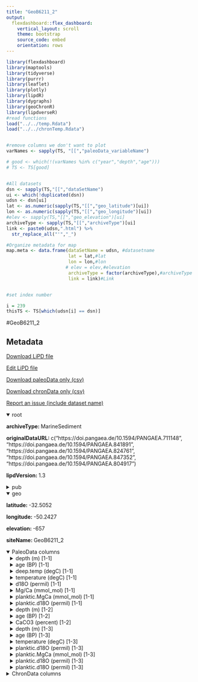 ```yaml
---
title: "GeoB6211_2"
output: 
  flexdashboard::flex_dashboard:
    vertical_layout: scroll
    theme: bootstrap
    source_code: embed
    orientation: rows
---
```


```r
library(flexdashboard)
library(maptools)
library(tidyverse)
library(purrr)
library(leaflet)
library(plotly)
library(lipdR)
library(dygraphs)
library(geoChronR)
library(lipdverseR)
#read functions
load("../../temp.Rdata")
load("../../chronTemp.Rdata")


#remove columns we don't want to plot
varNames <- sapply(TS, "[[","paleoData_variableName")

# good <- which(!(varNames %in% c("year","depth","age")))
# TS <- TS[good]


#All datasets
dsn <- sapply(TS,"[[","dataSetName")
ui <- which(!duplicated(dsn))
udsn <- dsn[ui]
lat <- as.numeric(sapply(TS,"[[","geo_latitude")[ui])
lon <- as.numeric(sapply(TS,"[[","geo_longitude")[ui])
#elev <- sapply(TS,"[[","geo_elevation")[ui]
archiveType <- sapply(TS,"[[","archiveType")[ui]
link <- paste0(udsn,".html") %>% 
  str_replace_all("'","_")

#Organize metadata for map
map.meta <- data.frame(dataSetName = udsn, #datasetname
                       lat = lat,#lat
                       lon = lon,#lon
                      # elev = elev,#elevation
                       archiveType = factor(archiveType),#archiveType
                       link = link)#Link


#set index number

i = 239
thisTS <- TS[which(udsn[i] == dsn)]
```
#GeoB6211_2

Metadata {.sidebar}
-------------------------------------
[Download LiPD file](GeoB6211_2.lpd)
            

[Edit LiPD file](http://lipd.net/playground?source=http://lipdverse.org/globalHolocene/0_25_5/GeoB6211_2.lpd)
            

[Download paleoData only (csv)](GeoB6211_2.csv)
            

[Download chronData only (csv)](GeoB6211_2-chron.csv)
            

[Report an issue (include dataset name)](https://github.com/nickmckay/LiPDverse/issues)

<details open style="margin-left: 0px">
<summary>root</summary>
<p style="margin-left: 0px"><strong>archiveType: </strong>MarineSediment
<p style="margin-left: 0px"><strong>originalDataURL: </strong>c("https://doi.pangaea.de/10.1594/PANGAEA.711148", "https://doi.pangaea.de/10.1594/PANGAEA.841891", "https://doi.pangaea.de/10.1594/PANGAEA.824761", "https://doi.pangaea.de/10.1594/PANGAEA.847352", "https://doi.pangaea.de/10.1594/PANGAEA.804917")
<p style="margin-left: 0px"><strong>lipdVersion: </strong>1.3
</details>
<details>
<summary>pub</summary>
<details style="margin-left: 10px">
<summary>pub1</summary>
<p style="margin-left: 10px"><strong>author: </strong>list(list(name = "Chiessi, Cristiano M."), list(name = "Mulitza, Stefan"), list(name = "Paul, Andre"), list(name = "Paetzold, Juergen"), list(name = "Groeneveld, Jeroen"), list(name = "Wefer, Gerold"))
<p style="margin-left: 10px"><strong>journal: </strong>Geology
<p style="margin-left: 10px"><strong>volume: </strong>36
<p style="margin-left: 10px"><strong>title: </strong>South Atlantic interocean exchange as the trigger for the Bølling warm event
</details>
<details style="margin-left: 10px">
<summary>pub2</summary>
<p style="margin-left: 10px"><strong>author: </strong>list(list(name = "Voigt, Ines"), list(name = "Chiessi, Cristiano M."), list(name = "Prange, Matthias"), list(name = "Mulitza, Stefan"), list(name = "Groeneveld, Jeroen"), list(name = "Varma, Vidya"), list(name = "Henrich, Ruediger"))
<p style="margin-left: 10px"><strong>journal: </strong>Paleoceanography
<p style="margin-left: 10px"><strong>volume: </strong>30
<p style="margin-left: 10px"><strong>title: </strong>Holocene shifts of the southern westerlies across the South Atlantic
</details>
<details style="margin-left: 10px">
<summary>pub3</summary>
<p style="margin-left: 10px"><strong>author: </strong>list(list(name = "Chiessi, Cristiano M."), list(name = "Mulitza, Stefan"), list(name = "Groeneveld, Jeroen"), list(name = "Silva, Juliana B."), list(name = "Campos, Marília C."), list(name = "Gurgel, Marcio H.C."))
<p style="margin-left: 10px"><strong>journal: </strong>Palaeogeography, Palaeoclimatology, Palaeoecology
<p style="margin-left: 10px"><strong>volume: </strong>415
<p style="margin-left: 10px"><strong>title: </strong>Variability of the Brazil Current during the late Holocene
</details>
<details style="margin-left: 10px">
<summary>pub4</summary>
<p style="margin-left: 10px"><strong>author: </strong>list(list(name = "Chiessi, C. M."), list(name = "Mulitza, S."), list(name = "Mollenhauer, G."), list(name = "Silva, J. B."), list(name = "Groeneveld, J."), list(name = "Prange, M."))
<p style="margin-left: 10px"><strong>journal: </strong>Climate of the Past
<p style="margin-left: 10px"><strong>volume: </strong>11
<p style="margin-left: 10px"><strong>title: </strong>Thermal evolution of the western South Atlantic and the adjacent continent during Termination 1
</details>
<details style="margin-left: 10px">
<summary>pub5</summary>
<p style="margin-left: 10px"><strong>author: </strong>list(list(name = "Razik, Sebastian"), list(name = "Chiessi, Cristiano M."), list(name = "Romero, Oscar E."), list(name = "von Dobeneck, Tilo"))
<p style="margin-left: 10px"><strong>journal: </strong>Palaeogeography, Palaeoclimatology, Palaeoecology
<p style="margin-left: 10px"><strong>volume: </strong>374
<p style="margin-left: 10px"><strong>title: </strong>Interaction of the South American Monsoon System and the Southern Westerly Wind Belt during the last 14kyr
</details>
</details>
<details open style="margin-left: 0px">
<summary>geo</summary>
<p style="margin-left: 0px"><strong>latitude: </strong>-32.5052
<p style="margin-left: 0px"><strong>longitude: </strong>-50.2427
<p style="margin-left: 0px"><strong>elevation: </strong>-657
<p style="margin-left: 0px"><strong>siteName: </strong>GeoB6211_2
</details>
<details open>
<summary>PaleoData columns</summary>
<details style="margin-left: 10px">
<summary>depth (m) [1-1]</summary>
<p style="margin-left: 10px"><strong>TSid: </strong>R7nM6gOHoBX
<p style="margin-left: 10px"><strong>variableName: </strong>depth
<p style="margin-left: 10px"><strong>units: </strong>m
</details>
<details style="margin-left: 10px">
<summary>age (BP) [1-1]</summary>
<p style="margin-left: 10px"><strong>TSid: </strong>R3eCjgI1Cw5
<p style="margin-left: 10px"><strong>variableName: </strong>age
<p style="margin-left: 10px"><strong>units: </strong>BP
<p style="margin-left: 10px"><strong>description: </strong>Age_ka_BP
</details>
<details style="margin-left: 10px">
<summary>deep.temp (degC) [1-1]</summary>
<p style="margin-left: 10px"><strong>TSid: </strong>RydRULpkhTx
<p style="margin-left: 10px"><strong>variableName: </strong>deep.temp
<p style="margin-left: 10px"><strong>units: </strong>degC
<p style="margin-left: 10px"><strong>description: </strong>Mg_Ca_Magnesium_Calcium_temperature
<p style="margin-left: 10px"><strong>useInGlobalTemperatureAnalysis: </strong>FALSE
<details>
<summary>interpretation</summary>
<details style="margin-left: 20px">
<summary>1</summary>
<p style="margin-left: 20px"><strong>scope: </strong>climate
<p style="margin-left: 20px"><strong>variable: </strong>T
</details>
</details>
</details>
<details style="margin-left: 10px">
<summary>temperature (degC) [1-1]</summary>
<p style="margin-left: 10px"><strong>TSid: </strong>R88xcOosPd2
<p style="margin-left: 10px"><strong>variableName: </strong>temperature
<p style="margin-left: 10px"><strong>units: </strong>degC
<p style="margin-left: 10px"><strong>description: </strong>Mg_Ca_Magnesium_Calcium_temperature.1
<p style="margin-left: 10px"><strong>useInGlobalTemperatureAnalysis: </strong>FALSE
<details>
<summary>interpretation</summary>
<details style="margin-left: 20px">
<summary>1</summary>
<p style="margin-left: 20px"><strong>scope: </strong>climate
<p style="margin-left: 20px"><strong>variable: </strong>T
</details>
</details>
</details>
<details style="margin-left: 10px">
<summary>d18O (permil) [1-1]</summary>
<p style="margin-left: 10px"><strong>TSid: </strong>RrV8sJAac4d
<p style="margin-left: 10px"><strong>variableName: </strong>d18O
<p style="margin-left: 10px"><strong>units: </strong>permil
<p style="margin-left: 10px"><strong>description: </strong>U_bifurcata_d18O_per_mil_PDB
<p style="margin-left: 10px"><strong>useInGlobalTemperatureAnalysis: </strong>FALSE
</details>
<details style="margin-left: 10px">
<summary>Mg/Ca (mmol_mol) [1-1]</summary>
<p style="margin-left: 10px"><strong>TSid: </strong>RJdA8FiJaJZ
<p style="margin-left: 10px"><strong>variableName: </strong>Mg/Ca
<p style="margin-left: 10px"><strong>units: </strong>mmol_mol
<p style="margin-left: 10px"><strong>description: </strong>Mg_Ca_Magnesium_Calcium_ratio_Uvig
<p style="margin-left: 10px"><strong>useInGlobalTemperatureAnalysis: </strong>FALSE
</details>
<details style="margin-left: 10px">
<summary>planktic.MgCa (mmol_mol) [1-1]</summary>
<p style="margin-left: 10px"><strong>TSid: </strong>RI070U7APdd
<p style="margin-left: 10px"><strong>variableName: </strong>planktic.MgCa
<p style="margin-left: 10px"><strong>units: </strong>mmol_mol
<p style="margin-left: 10px"><strong>description: </strong>Mg_Ca_Magnesium_Calcium_ratio_Glob
<p style="margin-left: 10px"><strong>useInGlobalTemperatureAnalysis: </strong>FALSE
</details>
<details style="margin-left: 10px">
<summary>planktic.d18O (permil) [1-1]</summary>
<p style="margin-left: 10px"><strong>TSid: </strong>RFak1iW9Ppd
<p style="margin-left: 10px"><strong>variableName: </strong>planktic.d18O
<p style="margin-left: 10px"><strong>units: </strong>permil
<p style="margin-left: 10px"><strong>description: </strong>G_inflata_d18O_per_mil_PDB
<p style="margin-left: 10px"><strong>useInGlobalTemperatureAnalysis: </strong>FALSE
</details>
<details style="margin-left: 10px">
<summary>depth (m) [1-2]</summary>
<p style="margin-left: 10px"><strong>TSid: </strong>RBQZETLnC4f
<p style="margin-left: 10px"><strong>variableName: </strong>depth
<p style="margin-left: 10px"><strong>units: </strong>m
</details>
<details style="margin-left: 10px">
<summary>age (BP) [1-2]</summary>
<p style="margin-left: 10px"><strong>TSid: </strong>RuCuNmGWgoe
<p style="margin-left: 10px"><strong>variableName: </strong>age
<p style="margin-left: 10px"><strong>units: </strong>BP
<p style="margin-left: 10px"><strong>description: </strong>Age_ka_BP
</details>
<details style="margin-left: 10px">
<summary>CaCO3 (percent) [1-2]</summary>
<p style="margin-left: 10px"><strong>TSid: </strong>RNpXC9EwCZV
<p style="margin-left: 10px"><strong>variableName: </strong>CaCO3
<p style="margin-left: 10px"><strong>units: </strong>percent
<p style="margin-left: 10px"><strong>description: </strong>CaCO3_percent_Calculated_CaCO3=TC_TOC8_333
<p style="margin-left: 10px"><strong>useInGlobalTemperatureAnalysis: </strong>FALSE
</details>
<details style="margin-left: 10px">
<summary>depth (m) [1-3]</summary>
<p style="margin-left: 10px"><strong>TSid: </strong>RjqtuLI4fpq
<p style="margin-left: 10px"><strong>variableName: </strong>depth
<p style="margin-left: 10px"><strong>units: </strong>m
</details>
<details style="margin-left: 10px">
<summary>age (BP) [1-3]</summary>
<p style="margin-left: 10px"><strong>TSid: </strong>RQFCQl9rwtf
<p style="margin-left: 10px"><strong>variableName: </strong>age
<p style="margin-left: 10px"><strong>units: </strong>BP
<p style="margin-left: 10px"><strong>description: </strong>Age_ka_BP
</details>
<details style="margin-left: 10px">
<summary>temperature (degC) [1-3]</summary>
<p style="margin-left: 10px"><strong>TSid: </strong>RMJe78p5Rbv
<p style="margin-left: 10px"><strong>variableName: </strong>temperature
<p style="margin-left: 10px"><strong>units: </strong>degC
<p style="margin-left: 10px"><strong>description: </strong>SST_1_12_degC
<p style="margin-left: 10px"><strong>useInGlobalTemperatureAnalysis: </strong>FALSE
<details>
<summary>interpretation</summary>
<details style="margin-left: 20px">
<summary>1</summary>
<p style="margin-left: 20px"><strong>scope: </strong>climate
<p style="margin-left: 20px"><strong>variable: </strong>T
</details>
</details>
</details>
<details style="margin-left: 10px">
<summary>planktic.d18O (permil) [1-3]</summary>
<p style="margin-left: 10px"><strong>TSid: </strong>Rogmw67JpJt
<p style="margin-left: 10px"><strong>variableName: </strong>planktic.d18O
<p style="margin-left: 10px"><strong>units: </strong>permil
<p style="margin-left: 10px"><strong>description: </strong>G_ruber_w_d18O_per_mil_PDB
<p style="margin-left: 10px"><strong>useInGlobalTemperatureAnalysis: </strong>FALSE
</details>
<details style="margin-left: 10px">
<summary>planktic.MgCa (mmol_mol) [1-3]</summary>
<p style="margin-left: 10px"><strong>TSid: </strong>RfiK2fvsdks
<p style="margin-left: 10px"><strong>variableName: </strong>planktic.MgCa
<p style="margin-left: 10px"><strong>units: </strong>mmol_mol
<p style="margin-left: 10px"><strong>description: </strong>G_ruber_w_Mg_Ca_mmol_mol
<p style="margin-left: 10px"><strong>useInGlobalTemperatureAnalysis: </strong>FALSE
</details>
<details style="margin-left: 10px">
<summary>planktic.d18O (permil) [1-3]</summary>
<p style="margin-left: 10px"><strong>TSid: </strong>RDvcLhSenhM
<p style="margin-left: 10px"><strong>variableName: </strong>planktic.d18O
<p style="margin-left: 10px"><strong>units: </strong>permil
<p style="margin-left: 10px"><strong>description: </strong>G_truncatulinoides_d_d18O_per_mil_PDB
<p style="margin-left: 10px"><strong>useInGlobalTemperatureAnalysis: </strong>FALSE
</details>
<details style="margin-left: 10px">
<summary>planktic.d18O (permil) [1-3]</summary>
<p style="margin-left: 10px"><strong>TSid: </strong>RKXssWatJFm
<p style="margin-left: 10px"><strong>variableName: </strong>planktic.d18O
<p style="margin-left: 10px"><strong>units: </strong>permil
<p style="margin-left: 10px"><strong>description: </strong>G_inflata_d18O_per_mil_PDB
<p style="margin-left: 10px"><strong>useInGlobalTemperatureAnalysis: </strong>FALSE
</details>
<details>
<summary>ChronData columns</summary>
<details style="margin-left: 10px">
<summary>depth (cm)</summary>
<p style="margin-left: 10px"><strong>TSid: </strong>RDiqeFlS9dP
<p style="margin-left: 10px"><strong>variableName: </strong>depth
<p style="margin-left: 10px"><strong>units: </strong>cm
</details>
<details style="margin-left: 10px">
<summary>dateType ()</summary>
<p style="margin-left: 10px"><strong>TSid: </strong>RM7Si4xpL9L
<p style="margin-left: 10px"><strong>variableName: </strong>dateType
</details>
<details style="margin-left: 10px">
<summary>measurementMaterial ()</summary>
<p style="margin-left: 10px"><strong>TSid: </strong>RfFrW9JRxT0
<p style="margin-left: 10px"><strong>variableName: </strong>measurementMaterial
</details>
<details style="margin-left: 10px">
<summary>sensorSpecies ()</summary>
<p style="margin-left: 10px"><strong>TSid: </strong>REjtYLFQnmZ
<p style="margin-left: 10px"><strong>variableName: </strong>sensorSpecies
</details>
<details style="margin-left: 10px">
<summary>labID ()</summary>
<p style="margin-left: 10px"><strong>TSid: </strong>R4nomxuoZGm
<p style="margin-left: 10px"><strong>variableName: </strong>labID
</details>
<details style="margin-left: 10px">
<summary>age14C (kyr)</summary>
<p style="margin-left: 10px"><strong>TSid: </strong>RGNTujBBBf5
<p style="margin-left: 10px"><strong>variableName: </strong>age14C
<p style="margin-left: 10px"><strong>units: </strong>kyr
</details>
<details style="margin-left: 10px">
<summary>age14CUncertainty (kyr)</summary>
<p style="margin-left: 10px"><strong>TSid: </strong>RvGsm6xuz3L
<p style="margin-left: 10px"><strong>variableName: </strong>age14CUncertainty
<p style="margin-left: 10px"><strong>units: </strong>kyr
</details>

Row {.tabset .tabset-fade}
-----------------------------------------------------------------------

### Sitemap

```r
  map.meta.split <- split(map.meta, map.meta$archiveType)


factpal <- colorFactor("Paired",map.meta$archiveType)
buff <- 15
l <- leaflet() %>% 
  addTiles() %>% 
  fitBounds(map.meta$lon[i]-buff,map.meta$lat[i]-buff,map.meta$lon[i]+buff,map.meta$lat[i]+buff)
  

  
  
names(map.meta.split) %>%
  purrr::walk( function(df) {
    l <<- l %>%
      addMarkers(data=map.meta.split[[df]],
                 lng=~lon, lat=~lat,
                 label=~as.character(archiveType),
                 popup=~paste(str_c('Dataset: <a href="',link,'">',dataSetName,'</a>'),
                                 # str_c("Elevation: ",elev),
                                  str_c("Archive Type: ",archiveType),
                                  sep = "<br>"),
                 group = df,
                 clusterOptions = markerClusterOptions(removeOutsideVisibleBounds = F),
                 labelOptions = labelOptions(noHide = F,
                                             direction = 'auto'))
  })

l %>%
  addLayersControl(position = "bottomleft",
    overlayGroups = names(map.meta.split),
    options = layersControlOptions(collapsed = FALSE,
                                   opacity = 0.8)
  )
```

### Search the LiPDverse (Beta! doesn't work well yet)
```r
#Add google search bar
htmltools::includeHTML("../../googleSearchChunk.html")
```


Row {.tabset .tabset-fade}
-----------------------------------------------------------------------

### deep.temp (degC)
```r
plotCol(thisTS,ind = 5)
```

### temperature (degC)
```r
plotCol(thisTS,ind = 7)
```

### d18O (permil)
```r
plotCol(thisTS,ind = 3)
```

### Mg/Ca (mmol_mol)
```r
plotCol(thisTS,ind = 4)
```

### planktic.MgCa (mmol_mol)
```r
plotCol(thisTS,ind = 6)
```

### planktic.d18O (permil)
```r
plotCol(thisTS,ind = 8)
```

### CaCO3 (percent)
```r
plotCol(thisTS,ind = 11)
```

### temperature (degC)
```r
plotCol(thisTS,ind = 16)
```

### planktic.d18O (permil)
```r
plotCol(thisTS,ind = 14)
```

### planktic.MgCa (mmol_mol)
```r
plotCol(thisTS,ind = 15)
```

### planktic.d18O (permil)
```r
plotCol(thisTS,ind = 17)
```

### planktic.d18O (permil)
```r
plotCol(thisTS,ind = 18)
```

Row {.tabset .tabset-fade}
-----------------------------------------------------------------------

### depth (cm)
```r
plotCol(chronTS,ind = 2)
```

### dateType ()
```r
plotCol(chronTS,ind = 1)
```

### measurementMaterial ()
```r
plotCol(chronTS,ind = 3)
```

### sensorSpecies ()
```r
plotCol(chronTS,ind = 4)
```

### labID ()
```r
plotCol(chronTS,ind = 5)
```

### age14C (kyr)
```r
plotCol(chronTS,ind = 6)
```

### age14CUncertainty (kyr)
```r
plotCol(chronTS,ind = 7)
```
